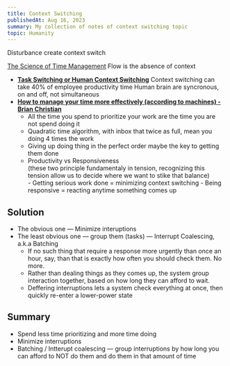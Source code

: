 ```yaml
---
title: Context Switching
publishedAt: Aug 16, 2023
summary: My collection of notes of context switching topic
topic: Humanity
---
```


Disturbance create context switch

[The Science of Time Management](https://towardsdatascience.com/the-science-of-time-management-7297600e8a0e)
Flow is the absence of context

- **[Task Switching or Human Context Switching](https://www.youtube.com/watch?v=0b02-_Wkpwo)**
  Context switching can take 40% of employee productivity time
  Human brain are syncronous, on and off, not simultaneous
- **[How to manage your time more effectively (according to machines) - Brian Christian](https://www.youtube.com/watch?v=iDbdXTMnOmE)**
  - All the time you spend to prioritize your work are the time you are not spend doing it
  - Quadratic time algorithm, with inbox that twice as full, mean you doing 4 times the work
  - Giving up doing thing in the perfect order maybe the key to getting them done
  - Productivity vs Responsiveness
    <aside className="text-blue-500 border border-zinc-500 px-4 rounded-md">
    	(these two principle fundamentaly in tension, recognizing this tension allow us to decide where we want to stike that balance)
    </aside>
    - Getting serious work done = minimizing context switching - Being responsive = reacting anytime something comes up

## Solution

- The obvious one — Minimize interuptions
- The least obvious one — group them (tasks) — Interrupt Coalescing, a.k.a Batching
  - If no such thing that require a response more urgently than once an hour, say, than that is exactly how often you should check them. No more.
  - Rather than dealing things as they comes up, the system group interaction together, based on how long they can afford to wait.
  - Deffering interruptions lets a system check everything at once, then quickly re-enter a lower-power state

## Summary

- Spend less time prioritizing and more time doing
- Minimize interruptions
- Batching / Intterupt coalescing — group interruptions by how long you can afford to NOT do them and do them in that amount of time
